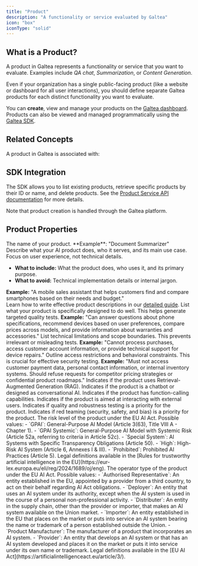 ```yaml
---
title: "Product"
description: "A functionality or service evaluated by Galtea"
icon: "box"
iconType: "solid"
---
```



## What is a Product?

A product in Galtea represents a functionality or service that you want to evaluate. Examples include _QA chat_, _Summarization_, or _Content Generation_.

<Note>Even if your organization has a single public-facing product (like a website or dashboard for all user interactions), you should define separate Galtea products for each distinct functionality you want to evaluate.</Note>

You can **create**, view and manage your products on the [Galtea dashboard](https://platform.galtea.ai/). Products can also be viewed and managed programmatically using the [Galtea SDK](/sdk/api/product/service).

## Related Concepts

A product in Galtea is associated with:

<CardGroup cols={3}>
  <VersionCard />
  <TestCard />
  <EvaluationCard />
</CardGroup>

## SDK Integration

The SDK allows you to list existing products, retrieve specific products by their ID or name, and delete products. See the [Product Service API documentation](/sdk/api/product/service) for more details.

<Note>Note that product creation is handled through the Galtea platform.</Note>

<SDKProductServiceCard />

## Product Properties

<ResponseField name="Product Name" type="Text" required>
  The name of your product.
  **Example**: "Document Summarizer"
</ResponseField>

<ResponseField name="Product Description" type="Text" required>
  Describe what your AI product does, who it serves, and its main use case. Focus on user experience, not technical details.
  <Info>
    <ul>
      <li><strong>What to include:</strong> What the product does, who uses it, and its primary purpose.</li>
      <li><strong>What to avoid:</strong> Technical implementation details or internal jargon.</li>
    </ul>
    <strong>Example:</strong> "A mobile sales assistant that helps customers find and compare smartphones based on their needs and budget."
    <br/>
    Learn how to write effective product descriptions in our <a href="/sdk/tutorials/create-product-description">detailed guide</a>.
  </Info>
</ResponseField>

<ResponseField name="Capabilities" type="Text" optional>
  List what your product is specifically designed to do well. This helps generate targeted quality tests.
  <Info>
    <strong>Example:</strong> "Can answer questions about phone specifications, recommend devices based on user preferences, compare prices across models, and provide information about warranties and accessories."
  </Info>
</ResponseField>

<ResponseField name="Inabilities" type="Text" optional>
  List technical limitations and scope boundaries. This prevents irrelevant or misleading tests.
  <Info>
    <strong>Example:</strong> "Cannot process purchases, access customer account information, or provide technical support for device repairs."
  </Info>
</ResponseField>

<ResponseField name="Security Boundaries" type="Text" optional>
  Outline access restrictions and behavioral constraints. This is crucial for effective security testing.
  <Info>
    <strong>Example:</strong> "Must not access customer payment data, personal contact information, or internal inventory systems. Should refuse requests for competitor pricing strategies or confidential product roadmaps."
  </Info>
</ResponseField>

<ResponseField name="RAG" type="Boolean" required>
  Indicates if the product uses Retrieval-Augmented Generation (RAG).
</ResponseField>

<ResponseField name="Conversational" type="Boolean" required>
  Indicates if the product is a chatbot or designed as conversational AI.
</ResponseField>

<ResponseField name="Function Calling" type="Boolean" required>
  Indicates if the product has function-calling capabilities.
</ResponseField>

<ResponseField name="External User Interaction" type="Boolean" required>
  Indicates if the product is aimed at interacting with external users.
</ResponseField>

<ResponseField name="Quality Testing Priority" type="Boolean" required>
  Indicates if quality and robustness testing is a priority for the product.
</ResponseField>

<ResponseField name="Red Teaming Priority" type="Boolean" required>
  Indicates if red teaming (security, safety, and bias) is a priority for the product.
</ResponseField>

<ResponseField name="Risk Level" type="Enum" required>
  The risk level of the product under the EU AI Act.
  Possible values:
  - `GPAI`: General-Purpose AI Model (Article 3(63), Title VIII A - Chapter 1).
  - `GPAI Systemic`: General-Purpose AI Model with Systemic Risk (Article 52a, referring to criteria in Article 52c).
  - `Special System`: AI Systems with Specific Transparency Obligations (Article 50).
  - `High`: High-Risk AI System (Article 6, Annexes I & III).
  - `Prohibited`: Prohibited AI Practices (Article 5).
  <Info>Legal definitions available in the [Rules for trustworthy artificial intelligence in the EU](https://eur-lex.europa.eu/eli/reg/2024/1689/oj/eng).</Info>
</ResponseField>

<ResponseField name="Operator Type" type="Enum" required>
  The operator type of the product under the EU AI Act.
  Possible values:
  - `Authorised Representative`: An entity established in the EU, appointed by a provider from a third country, to act on their behalf regarding AI Act obligations.
  - `Deployer`: An entity that uses an AI system under its authority, except when the AI system is used in the course of a personal non-professional activity.
  - `Distributer`: An entity in the supply chain, other than the provider or importer, that makes an AI system available on the Union market.
  - `Importer`: An entity established in the EU that places on the market or puts into service an AI system bearing the name or trademark of a person established outside the Union.
  - `Product Manufacturer`: The manufacturer of a product that incorporates an AI system.
  - `Provider`: An entity that develops an AI system or that has an AI system developed and places it on the market or puts it into service under its own name or trademark.
  <Info>Legal definitions available in the [EU AI Act](https://artificialintelligenceact.eu/article/3/).</Info>
</ResponseField>



